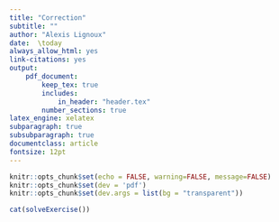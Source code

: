 ---
title: "Correction"
subtitle: ""
author: "Alexis Lignoux"
date:  \today
always_allow_html: yes
link-citations: yes
output:
    pdf_document:
        keep_tex: true
        includes:
            in_header: "header.tex"
        number_sections: true
latex_engine: xelatex
subparagraph: true
subsubparagraph: true
documentclass: article
fontsize: 12pt
---

```{r setup, include=FALSE}
knitr::opts_chunk$set(echo = FALSE, warning=FALSE, message=FALSE)
knitr::opts_chunk$set(dev = 'pdf')
knitr::opts_chunk$set(dev.args = list(bg = "transparent"))
```


\begin{center}

{\LARGE Exercice corrigé}

\end{center}

\vspace{1.5cm}

\normalsize

```{r solve, results='asis'}
cat(solveExercise())
```
